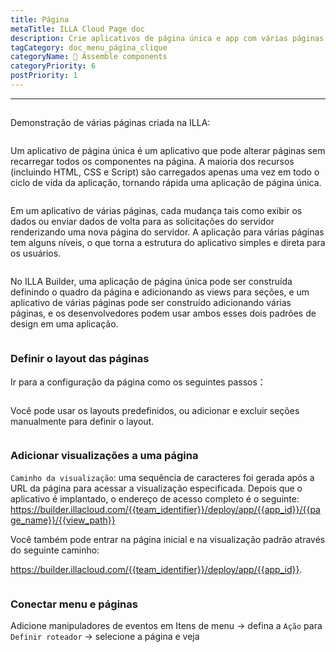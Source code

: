 ```yaml
---
title: Página
metaTitle: ILLA Cloud Page doc
description: Crie aplicativos de página única e app com várias páginas na ILLA
tagCategory: doc_menu_página_clique
categoryName: 🧬 Assemble components
categoryPriority: 6
postPriority: 1
---
```


* * *

## <Heading hidden>Página</Heading>

Demonstração de várias páginas criada na ILLA: 

<img src='https://cdn.illacloud.com/official-website/img/docs/assemble/page1.gif' alt="" />

Um aplicativo de página única é um aplicativo que pode alterar páginas sem recarregar todos os componentes na página. A maioria dos recursos (incluindo HTML, CSS e Script) são carregados apenas uma vez em todo o ciclo de vida da aplicação, tornando rápida uma aplicação de página única.

<img src='https://cdn.illacloud.com/official-website/img/docs/assemble/page2.png' alt="" />

Em um aplicativo de várias páginas, cada mudança tais como exibir os dados ou enviar dados de volta para as solicitações do servidor renderizando uma nova página do servidor. A aplicação para várias páginas tem alguns níveis, o que torna a estrutura do aplicativo simples e direta para os usuários.

<img src='https://cdn.illacloud.com/official-website/img/docs/assemble/page3.png' alt="" />

No ILLA Builder, uma aplicação de página única pode ser construída definindo o quadro da página e adicionando as views para seções, e um aplicativo de várias páginas pode ser construído adicionando várias páginas, e os desenvolvedores podem usar ambos esses dois padrões de design em uma aplicação.

<img src='https://cdn.illacloud.com/official-website/img/docs/assemble/page4.png' alt="" />

### Definir o layout das páginas

Ir para a configuração da página como os seguintes passos：

<img src='https://cdn.illacloud.com/official-website/img/docs/assemble/page5.png' alt="" />

Você pode usar os layouts predefinidos, ou adicionar e excluir seções manualmente para definir o layout. 

<img src='https://cdn.illacloud.com/official-website/img/docs/assemble/page6.gif' alt="" />

### Adicionar visualizações a uma página

`Caminho da visualização`: uma sequência de caracteres foi gerada após a URL da página para acessar a visualização especificada. Depois que o aplicativo é implantado, o endereço de acesso completo é o seguinte: https://builder.illacloud.com/{{team_identifier}}/deploy/app/{{app_id}}/{{page_name}}/{{view_path}}

Você também pode entrar na página inicial e na visualização padrão através do seguinte caminho:

https://builder.illacloud.com/{{team_identifier}}/deploy/app/{{app_id}}. 

<img src='https://cdn.illacloud.com/official-website/img/docs/assemble/page7.png' alt="" />

### Conectar menu e páginas

Adicione manipuladores de eventos em Itens de menu → defina a `Ação` para `Definir roteador` → selecione a página e veja

<img src='https://cdn.illacloud.com/official-website/img/docs/assemble/page8.gif' alt="" />
